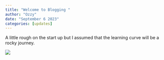 ```yaml
---
title: "Welcome to Blogging "
author: "Ozzy"
date: "September 6 2023"
categories: [updates]
---
```


A little rough on the start up but I assumed that the learning curve will be a rocky journey.

![](images/jeep-off-road.gif)
